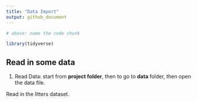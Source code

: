 ```yaml
---
title: "Data Import"
output: github_document
---
```


```r
# above: name the code chunk

library(tidyverse)
```


## Read in some data
1. Read Data: start from **project folder**, then to go to **data** folder, then open the data file.

Read in the litters dataset.
```r

```

